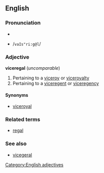 ==English==
===Pronunciation===
*{{IPA|/vaɪsˈriːɡəl/}}
*{{SAMPA}} /<tt>vaIs"ri:g@l</tt>/

===Adjective===
'''viceregal''' (''uncomparable'')
#Pertaining to a [[viceroy]] or [[viceroyalty]]
#Pertaining to a [[viceregent]] or [[viceregency]]

====Synonyms====
*[[viceroyal]]

===Related terms===
*[[regal]]

===See also===
*[[vicegeral]]

[[Category:English adjectives]]